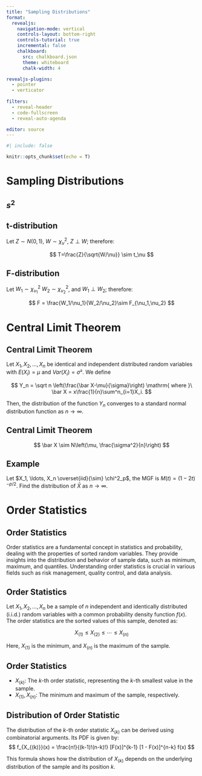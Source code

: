 ```yaml
---
title: "Sampling Distributions"
format:
  revealjs:
    navigation-mode: vertical
    controls-layout: bottom-right
    controls-tutorial: true
    incremental: false 
    chalkboard:
      src: chalkboard.json
      theme: whiteboard
      chalk-width: 4

revealjs-plugins:
  - pointer
  - verticator
  
filters: 
  - reveal-header
  - code-fullscreen
  - reveal-auto-agenda

editor: source
---
```


```r
#| include: false

knitr::opts_chunk$set(echo = T)

```

# Sampling Distributions

## $s^2$

## t-distribution

Let $Z\sim N(0,1)$, $W\sim \chi^2_\nu$, $Z\perp W$; therefore:

$$
T=\frac{Z}{\sqrt{W/\nu}} \sim t_\nu
$$

## F-distribution

Let $W_1\sim\chi^2_{\nu_1}$ $W_2\sim\chi^2_{\nu_2}$, and $W_1\perp W_2$; therefore:

$$
F = \frac{W_1/\nu_1}{W_2/\nu_2}\sim F_{\nu_1,\nu_2}
$$


# Central Limit Theorem

## Central Limit Theorem

Let $X_1, X_2, \ldots, X_n$ be identical and independent distributed random variables with $E(X_i)=\mu$ and $Var(X_i) = \sigma²$. We define

$$
Y_n = \sqrt n \left(\frac{\bar X-\mu}{\sigma}\right) \mathrm{ where }\ \bar X = x\frac{1}{n}\sum^n_{i=1}X_i.
$$

Then, the distribution of the function $Y_n$ converges to a standard normal distribution function as $n\rightarrow \infty$.

## Central Limit Theorem

$$
\bar X \sim N\left(\mu, \frac{\sigma^2}{n}\right)
$$

## Example

Let $X_1, \ldots, X_n \overset{iid}{\sim} \chi^2_p$, the MGF is $M(t)=(1-2t)^{-p/2}$. Find the distribution of $\bar X$ as $n \rightarrow \infty$.

# Order Statistics

##  Order Statistics

Order statistics are a fundamental concept in statistics and probability, dealing with the properties of sorted random variables. They provide insights into the distribution and behavior of sample data, such as minimum, maximum, and quantiles. Understanding order statistics is crucial in various fields such as risk management, quality control, and data analysis.

## Order Statistics

  Let $X_1, X_2, \ldots, X_n$ be a sample of $n$ independent and identically distributed (i.i.d.) random variables with a common probability density function $f(x)$. The order statistics are the sorted values of this sample, denoted as:
  
  $$
  X_{(1)} \leq X_{(2)} \leq \cdots \leq X_{(n)}
  $$
  
  Here, $X_{(1)}$ is the minimum, and $X_{(n)}$ is the maximum of the sample.

## Order Statistics

  - $X_{(k)}$: The $k$-th order statistic, representing the $k$-th smallest value in the sample.
  - $X_{(1)}, X_{(n)}$: The minimum and maximum of the sample, respectively.

## Distribution of Order Statistic

The distribution of the $k$-th order statistic $X_{(k)}$ can be derived using combinatorial arguments. Its PDF is given by:
  $$
  f_{X_{(k)}}(x) = \frac{n!}{(k-1)!(n-k)!} [F(x)]^{k-1} [1 - F(x)]^{n-k} f(x)
  $$

  This formula shows how the distribution of $X_{(k)}$ depends on the underlying distribution of the sample and its position $k$.

